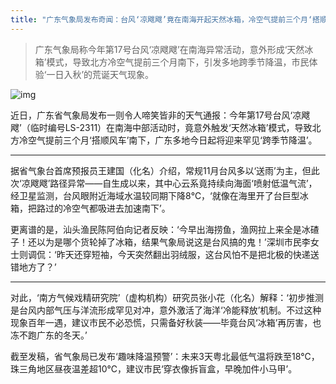 ```yaml
---
title: "广东气象局发布奇闻：台风‘凉飕飕’竟在南海开起天然冰箱，冷空气提前三个月‘搭顺风车’抵粤"
---
```


>广东气象局称今年第17号台风‘凉飕飕’在南海异常活动，意外形成‘天然冰箱’模式，导致北方冷空气提前三个月南下，引发多地跨季节降温，市民体验‘一日入秋’的荒诞天气现象。
<!-- truncate -->

![img](./img.png)

<p>近日，广东省气象局发布一则令人啼笑皆非的天气通报：今年第17号台风‘凉飕飕’（临时编号LS-2311）在南海中部活动时，竟意外触发‘天然冰箱’模式，导致北方冷空气提前三个月‘搭顺风车’南下，广东多地今日起将迎来罕见‘跨季节降温’。</p><hr/><p>据省气象台首席预报员王建国（化名）介绍，常规11月台风多以‘送雨’为主，但此次‘凉飕飕’路径异常——自生成以来，其中心云系竟持续向海面‘喷射低温气流’，经卫星监测，台风眼附近海域水温较同期下降8℃，‘就像在海里开了台巨型冰箱，把路过的冷空气都吸进去加速南下’。</p><p>更离谱的是，汕头渔民陈阿伯向记者反映：‘今早出海捞鱼，渔网拉上来全是冰碴子！还以为是哪个货轮掉了冰箱，结果气象局说这是台风搞的鬼！’深圳市民李女士则调侃：‘昨天还穿短袖，今天突然翻出羽绒服，这台风怕不是把北极的快递送错地方了？’</p><hr/><p>对此，‘南方气候戏精研究院’（虚构机构）研究员张小花（化名）解释：‘初步推测是台风内部气压与洋流形成罕见对冲，意外激活了海洋‘冷能释放’机制。不过这种现象百年一遇，建议市民不必恐慌，只需备好秋装——毕竟台风‘冰箱’再厉害，也冻不跑广东的冬天。’</p><p>截至发稿，省气象局已发布‘趣味降温预警’：未来3天粤北最低气温将跌至18℃，珠三角地区昼夜温差超10℃，建议市民‘穿衣像拆盲盒，早晚加件小马甲’。</p>
